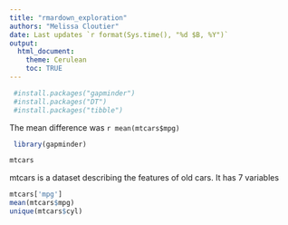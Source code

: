 ```yaml
---
title: "rmardown_exploration"
authors: "Melissa Cloutier"
date: Last updates `r format(Sys.time(), "%d $B, %Y")`
output:
  html_document:
    theme: Cerulean
    toc: TRUE
---
```


``` r
 #install.packages("gapminder")
 #install.packages("DT")
 #install.packages("tibble")
```
The mean difference was `r mean(mtcars$mpg)`
```r
 library(gapminder)

```
```r
mtcars
```

mtcars is a dataset describing the features of old cars. It has 7 variables

``` r
mtcars['mpg']
mean(mtcars$mpg)
unique(mtcars$cyl)
```